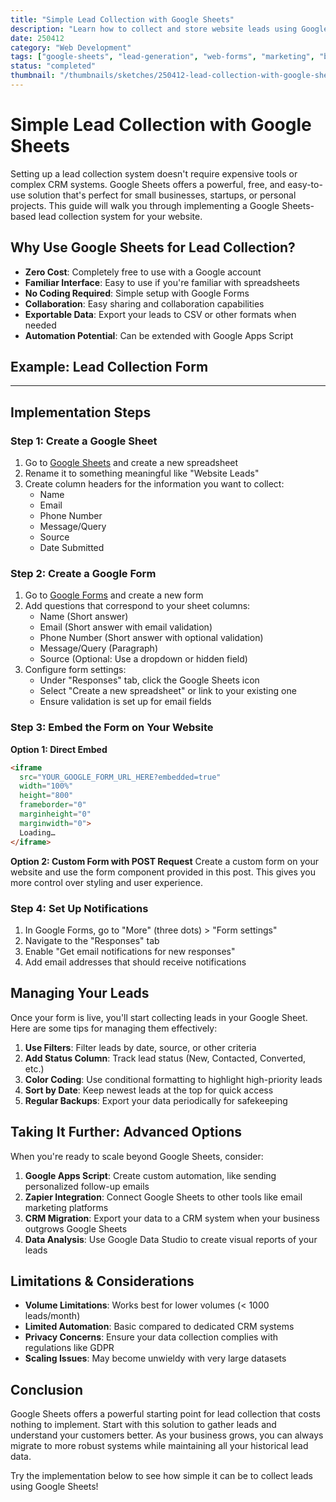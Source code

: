```yaml
---
title: "Simple Lead Collection with Google Sheets"
description: "Learn how to collect and store website leads using Google Sheets for free without complex CRM systems."
date: 250412
category: "Web Development"
tags: ["google-sheets", "lead-generation", "web-forms", "marketing", "business-starter-pack"]
status: "completed"
thumbnail: "/thumbnails/sketches/250412-lead-collection-with-google-sheet.svg"
---
```



# Simple Lead Collection with Google Sheets

Setting up a lead collection system doesn't require expensive tools or complex CRM systems. Google Sheets offers a powerful, free, and easy-to-use solution that's perfect for small businesses, startups, or personal projects. This guide will walk you through implementing a Google Sheets-based lead collection system for your website.

## Why Use Google Sheets for Lead Collection?

- **Zero Cost**: Completely free to use with a Google account
- **Familiar Interface**: Easy to use if you're familiar with spreadsheets
- **No Coding Required**: Simple setup with Google Forms
- **Collaboration**: Easy sharing and collaboration capabilities
- **Exportable Data**: Export your leads to CSV or other formats when needed
- **Automation Potential**: Can be extended with Google Apps Script


## Example: Lead Collection Form

<LeadCollectionForm />

---

## Implementation Steps

### Step 1: Create a Google Sheet

1. Go to [Google Sheets](https://sheets.google.com) and create a new spreadsheet
2. Rename it to something meaningful like "Website Leads"
3. Create column headers for the information you want to collect:
   - Name
   - Email
   - Phone Number
   - Message/Query
   - Source
   - Date Submitted

### Step 2: Create a Google Form

1. Go to [Google Forms](https://forms.google.com) and create a new form
2. Add questions that correspond to your sheet columns:
   - Name (Short answer)
   - Email (Short answer with email validation)
   - Phone Number (Short answer with optional validation)
   - Message/Query (Paragraph)
   - Source (Optional: Use a dropdown or hidden field)
3. Configure form settings:
   - Under "Responses" tab, click the Google Sheets icon
   - Select "Create a new spreadsheet" or link to your existing one
   - Ensure validation is set up for email fields

### Step 3: Embed the Form on Your Website

**Option 1: Direct Embed**
```html
<iframe 
  src="YOUR_GOOGLE_FORM_URL_HERE?embedded=true" 
  width="100%" 
  height="800" 
  frameborder="0" 
  marginheight="0" 
  marginwidth="0">
  Loading…
</iframe>
```

**Option 2: Custom Form with POST Request**
Create a custom form on your website and use the form component provided in this post. This gives you more control over styling and user experience.

### Step 4: Set Up Notifications

1. In Google Forms, go to "More" (three dots) > "Form settings"
2. Navigate to the "Responses" tab
3. Enable "Get email notifications for new responses"
4. Add email addresses that should receive notifications

## Managing Your Leads

Once your form is live, you'll start collecting leads in your Google Sheet. Here are some tips for managing them effectively:

1. **Use Filters**: Filter leads by date, source, or other criteria
2. **Add Status Column**: Track lead status (New, Contacted, Converted, etc.)
3. **Color Coding**: Use conditional formatting to highlight high-priority leads
4. **Sort by Date**: Keep newest leads at the top for quick access
5. **Regular Backups**: Export your data periodically for safekeeping

## Taking It Further: Advanced Options

When you're ready to scale beyond Google Sheets, consider:

1. **Google Apps Script**: Create custom automation, like sending personalized follow-up emails
2. **Zapier Integration**: Connect Google Sheets to other tools like email marketing platforms
3. **CRM Migration**: Export your data to a CRM system when your business outgrows Google Sheets
4. **Data Analysis**: Use Google Data Studio to create visual reports of your leads

## Limitations & Considerations

- **Volume Limitations**: Works best for lower volumes (< 1000 leads/month)
- **Limited Automation**: Basic compared to dedicated CRM systems
- **Privacy Concerns**: Ensure your data collection complies with regulations like GDPR
- **Scaling Issues**: May become unwieldy with very large datasets

## Conclusion

Google Sheets offers a powerful starting point for lead collection that costs nothing to implement. Start with this solution to gather leads and understand your customers better. As your business grows, you can always migrate to more robust systems while maintaining all your historical lead data.

Try the implementation below to see how simple it can be to collect leads using Google Sheets!
